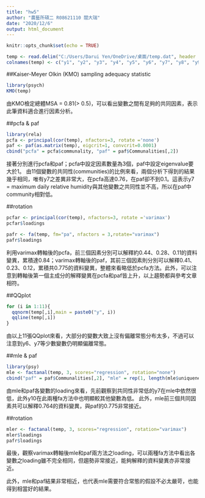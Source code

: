 ---
title: "hw5"
author: "農藝所碩二 R08621110 閻大瑞"
date: "2020/12/6"
output: html_document
---

```{r setup, include=FALSE}
knitr::opts_chunk$set(echo = TRUE)
```


```{r}
temp <- read.delim("C:/Users/Darui Yen/OneDrive/桌面/temp.dat", header = F, sep = "")
colnames(temp) <- c("y1", "y2", "y3", "y4", "y5", "y6", "y7", "y8", "y9", "y10", "y11")
```

##Kaiser-Meyer Olkin (KMO) sampling adequacy statistic
```{r, warning=FALSE}
library(psych)
KMO(temp)
```

由KMO檢定總體MSA = 0.81(> 0.5)，可以看出變數之間有足夠的共同因素，表示此筆資料適合進行因素分析。

##pcfa & paf
```{r, warning=FALSE}
library(rela)
pcfa <- principal(cor(temp), nfactors=3, rotate ='none')
paf <- paf(as.matrix(temp), eigcrit=1, convcrit=0.0001)
cbind("pcfa" = pcfa$communality, "paf" = paf$Communalities[,2])
```

接著分別進行pcfa和paf；pcfa中設定因素數量為3個，paf中設定eigenvalue要大於1。
由11個變數的共同性(communities)的比例來看，兩個分析下得到的結果幾乎相同，唯有y7之差異非常大，在pcfa高達0.76，在paf卻不到0.1。這表示y7 = maximum daily relative humidity與其他變數之共同性並不高，所以在paf中community相對低。

##rotation
```{r}
pcfar <- principal(cor(temp), nfactors=3, rotate ='varimax')
pcfar$loadings

pafr <- fa(temp, fm="pa", nfactors = 3,rotate="varimax")
pafr$loadings
```

利用varimax轉軸後的pcfa，前三個因素分別可以解釋約0.44、0.28、0.11的資料變異，累積達0.84；varimax轉軸後的paf，其前三個因素則分別可以解釋0.41、0.23、0.12，累積共0.775的資料變異，整體來看略低於pcfa方法。此外，可以注意到轉軸後第一個主成分的解釋變異在pcfa和paf皆上升，以上趨勢都與參考文章相符。

##QQplot
```{r}
for (i in 1:11){
  qqnorm(temp[,i],main = paste0("y", i))
  qqline(temp[,i])
}

```

由以上11張QQplot來看，大部分的變數大致上沒有偏離常態分布太多，不過可以注意到y6、y7等少數變數仍明顯偏離常態。

##mle & paf
```{r, warning=FALSE}
library(psy)
mle <- factanal(temp, 3, scores="regression", rotation="none")
cbind("paf" = paf$Communalities[,2], "mle" = rep(1, length(mle$uniquenesses)) - mle$uniquenesses)
```

由mle和paf各變數的loading來看，先前觀察到共同性非常低的y7在mle中依然很低，此外y10在此兩種fa方法中也明顯較其他變數為低。
此外，mle前三個共同因素共可以解釋0.764的資料變異，與paf的0.775非常接近。

##rotation
```{r}
mler <- factanal(temp, 3, scores="regression", rotation="varimax")
mler$loadings
pafr$loadings
```
最後，觀察varimax轉軸後mle和paf兩方法之loading，可以兩種fa方法中看出各變數之loading雖不完全相同，但趨勢非常接近，能夠解釋的資料變異亦非常接近。

此外，mle和paf結果非常相近，也代表mle需要符合常態的假設不必太嚴苛，也能得到相當好的結果。
